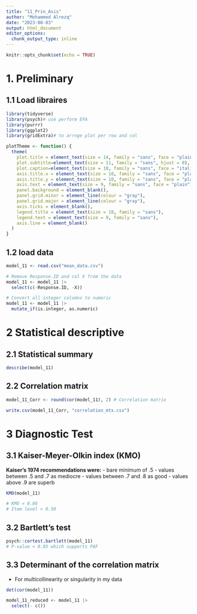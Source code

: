 ```yaml
---
title: "11_Prin_Axis"
author: "Mohammed Alrezq"
date: "2023-08-03"
output: html_document
editor_options: 
  chunk_output_type: inline
---
```


```r
knitr::opts_chunk$set(echo = TRUE)
```
# 1. Preliminary 
## 1.1 Load libraires 
```r
library(tidyverse)
library(psych)# use perform EFA
library(purrr)
library(ggplot2)
library(gridExtra)# to arrnge plot per row and col
```


```r
plotTheme <- function() {
  theme(
    plot.title = element_text(size = 14, family = "sans", face = "plain", hjust = 0),
    plot.subtitle=element_text(size = 11, family = "sans", hjust = 0),
    plot.caption=element_text(size = 10, family = "sans", face = "italic", hjust = 0), 
    axis.title.x = element_text(size = 10, family = "sans", face = "plain", hjust = 1, vjust = -0.5),
    axis.title.y = element_text(size = 10, family = "sans", face = "plain", hjust = 1, vjust = 1),
    axis.text = element_text(size = 9, family = "sans", face = "plain"),
    panel.background = element_blank(),
    panel.grid.minor = element_line(colour = "gray"),
    panel.grid.major = element_line(colour = "gray"),
    axis.ticks = element_blank(),
    legend.title = element_text(size = 10, family = "sans"),
    legend.text = element_text(size = 9, family = "sans"),
    axis.line = element_blank()
  )
}
```

## 1.2 load data
```r
model_11 <- read.csv("mean_data.csv")

# Remove Response.ID and col X from the data 
model_11 <- model_11 |> 
  select(c(-Response.ID, -X))

# Convert all integer columns to numeric
model_11 <- model_11 |> 
  mutate_if(is.integer, as.numeric)
```
# 2 Statistical descriptive
## 2.1 Statistical summary  
```r
describe(model_11)
```
## 2.2 Correlation matrix 
```r
model_11_Corr <- round(cor(model_11), 2) # Correlation matrix

write.csv(model_11_Corr, "correlation_mtx.csv")
```

# 3 Diagnostic Test 
## 3.1 Kaiser-Meyer-Olkin index (KMO)

**Kaiser’s 1974 recommendations were:**
- bare minimum of .5
- values between .5 and .7 as mediocre
- values between .7 and .8 as good
- values above .9 are superb
```r
KMO(model_11)

# KMO = 0.86
# Item level > 0.50
```
## 3.2 Bartlett’s test
```r
psych::cortest.bartlett(model_11)
# P-value < 0.05 which supports PAF
```
## 3.3 Determinant of the correlation matrix
- For multicollinearity or singularity in my data
```r
det(cor(model_11))
```

```r
model_11_reduced <- model_11 |> 
  select(- c())
```

